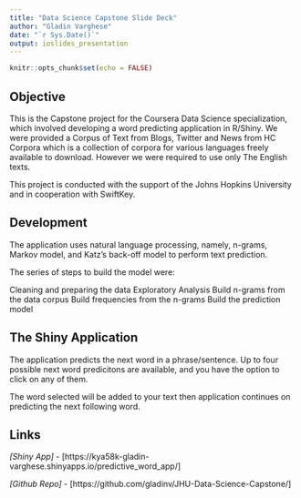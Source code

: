---
title: "Data Science Capstone Slide Deck"
author: "Gladin Varghese"
date: "`r Sys.Date()`"
output: ioslides_presentation
---

```{r setup, include=FALSE}
knitr::opts_chunk$set(echo = FALSE)
```

## Objective

This is the Capstone project for the Coursera Data Science specialization, which involved developing a word predicting application in R/Shiny. We were provided a Corpus of Text from Blogs, Twitter and News from HC Corpora which is a collection of corpora for various languages freely available to download. However we were required to use only The English texts.

This project is conducted with the support of the Johns Hopkins University and in cooperation with SwiftKey.

## Development

The application uses natural language processing, namely, n-grams, Markov model, and Katz's back-off model to perform text prediction.

The series of steps to build the model were:

Cleaning and preparing the data
Exploratory Analysis
Build n-grams from the data corpus
Build frequencies from the n-grams
Build the prediction model

## The Shiny Application

The application predicts the next word in a phrase/sentence. Up to four possible next word predicitons are available, and you have the option to click on any of them.

The word selected will be added to your text then application continues on predicting the next following word.

## Links

*[Shiny App]* - [https://kya58k-gladin-varghese.shinyapps.io/predictive_word_app/]

*[Github Repo]* - [https://github.com/gladinv/JHU-Data-Science-Capstone/]
